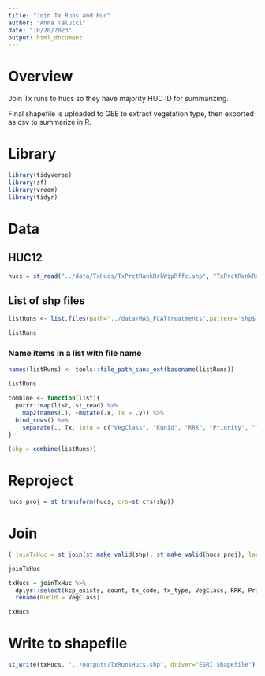 ```yaml
---
title: "Join Tx Runs and Huc"
author: "Anna Talucci"
date: "10/20/2023"
output: html_document
---
```



# Overview
Join Tx runs to hucs so they have majority HUC ID for summarizing. 

Final shapefile is uploaded to GEE to extract vegetation type, then exported as csv to summarize in R.


# Library
```r
library(tidyverse)
library(sf)
library(vroom)
library(tidyr)
```


# Data
## HUC12
```r
hucs = st_read("../data/TxHucs/TxPrctRankRrkWipRffc.shp", "TxPrctRankRrkWipRffc")
```

## List of shp files
```r
listRuns <- list.files(path="../data/MAS_FCATtreatments",pattern='shp$', full.names = TRUE)
```

```r
listRuns
```

### Name items in a list with file name
```r
names(listRuns) <- tools::file_path_sans_ext(basename(listRuns))
```

```r
listRuns
```

```r
combine <- function(list){
  purrr::map(list, st_read) %>%
    map2(names(.), ~mutate(.x, Tx = .y)) %>%
  bind_rows() %>%
    separate(., Tx, into = c("VegClass", "RunId", "RRK", "Priority", "TxIntense", "dateProc"), sep = '_', convert=TRUE, extra='merge')
}
```

```r
(shp = combine(listRuns))
```

# Reproject
```r
hucs_proj = st_transform(hucs, crs=st_crs(shp))
```
# Join
```r
( joinTxHuc = st_join(st_make_valid(shp), st_make_valid(hucs_proj), largest=TRUE))
```

```r
joinTxHuc
```

```r
txHucs = joinTxHuc %>% 
  dplyr::select(kcp_exists, count, tx_code, tx_type, VegClass, RRK, Priority, TxIntense, huc12) %>%
  rename(RunId = VegClass)
```

```r
txHucs
```

# Write to shapefile

```r
st_write(txHucs, "../outputs/TxRunsHucs.shp", driver="ESRI Shapefile")
```
